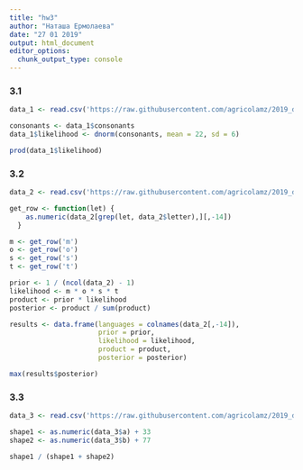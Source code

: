 ```yaml
---
title: "hw3"
author: "Наташа Ермолаева"
date: "27 01 2019"
output: html_document
editor_options: 
  chunk_output_type: console
---
```


### 3.1

```r
data_1 <- read.csv('https://raw.githubusercontent.com/agricolamz/2019_data_analysis_for_linguists/master/data/students/naermolaeva/hw3_Bayesian_inference/hw3_phoible.csv')

consonants <- data_1$consonants
data_1$likelihood <- dnorm(consonants, mean = 22, sd = 6)

prod(data_1$likelihood)
```

### 3.2

```r
data_2 <- read.csv('https://raw.githubusercontent.com/agricolamz/2019_data_analysis_for_linguists/master/data/letter_frequency.csv')

get_row <- function(let) {
    as.numeric(data_2[grep(let, data_2$letter),][,-14])
  }

m <- get_row('m')
o <- get_row('o')
s <- get_row('s')
t <- get_row('t')

prior <- 1 / (ncol(data_2) - 1)
likelihood <- m * o * s * t
product <- prior * likelihood
posterior <- product / sum(product)

results <- data.frame(languages = colnames(data_2[,-14]),
                      prior = prior,
                      likelihood = likelihood,
                      product = product,
                      posterior = posterior)

max(results$posterior)
```

### 3.3

```r
data_3 <- read.csv('https://raw.githubusercontent.com/agricolamz/2019_data_analysis_for_linguists/master/data/students/naermolaeva/hw3_Bayesian_inference/hw3_task_3.csv')

shape1 <- as.numeric(data_3$a) + 33
shape2 <- as.numeric(data_3$b) + 77

shape1 / (shape1 + shape2)
```
